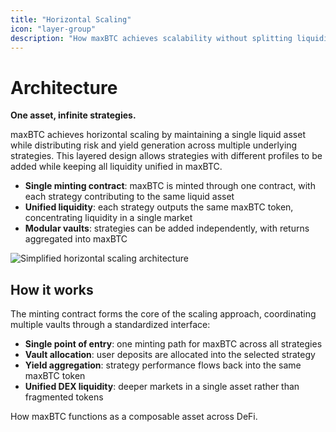 ```yaml
---
title: "Horizontal Scaling"
icon: "layer-group"
description: "How maxBTC achieves scalability without splitting liquidity across multiple tokens"
---
```


# **Architecture**

**One asset, infinite strategies.**

maxBTC achieves horizontal scaling by maintaining a single liquid asset while distributing risk and yield generation across multiple underlying strategies. This layered design allows strategies with different profiles to be added while keeping all liquidity unified in maxBTC.

- **Single minting contract**: maxBTC is minted through one contract, with each strategy contributing to the same liquid asset
- **Unified liquidity**: each strategy outputs the same maxBTC token, concentrating liquidity in a single market
- **Modular vaults**: strategies can be added independently, with returns aggregated into maxBTC

<Frame>
<img src="/images/simplified_horizontal_scaling.jpeg" alt="Simplified horizontal scaling architecture" />
</Frame>

## **How it works**

The minting contract forms the core of the scaling approach, coordinating multiple vaults through a standardized interface:

- **Single point of entry**: one minting path for maxBTC across all strategies
- **Vault allocation**: user deposits are allocated into the selected strategy
- **Yield aggregation**: strategy performance flows back into the same maxBTC token
- **Unified DEX liquidity**: deeper markets in a single asset rather than fragmented tokens

<Card title="Next: Liquidity Model" href="/overview/liquidity">
How maxBTC functions as a composable asset across DeFi.
</Card>
